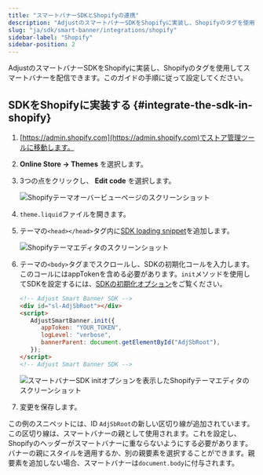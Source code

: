 ```yaml
---
title: "スマートバナーSDKとShopifyの連携"
description: "AdjustのスマートバナーSDKをShopifyに実装し、Shopifyのタグを使用してスマートバナーを配信できます。"
slug: "ja/sdk/smart-banner/integrations/shopify"
sidebar-label: "Shopify"
sidebar-position: 2
---
```


AdjustのスマートバナーSDKをShopifyに実装し、Shopifyのタグを使用してスマートバナーを配信できます。このガイドの手順に従って設定してください。

## SDKをShopifyに実装する {#integrate-the-sdk-in-shopify}

1. [https://admin.shopify.com](https://admin.shopify.com)でストア管理ツールに移動します。

2. **Online Store → Themes** を選択します。

3. 3つの点をクリックし、 **Edit code** を選択します。

   ![Shopifyテーマオーバービューページのスクリーンショット](@images/smart-banner-sdk/shopify/1-overview.png)

4. `theme.liquid`ファイルを開きます。

5. テーマの`<head></head>`タグ内に[SDK loading snippet](/ja/sdk/smart-banner#using-a-cdn)を追加します。

   ![Shopifyテーマエディタのスクリーンショット](@images/smart-banner-sdk/shopify/2-loading-snippet.png)

6. テーマの`<body>`タグまでスクロールし、SDKの初期化コールを入力します。このコールにはappTokenを含める必要があります。`init`メソッドを使用してSDKを設定するには、[SDKの初期化オプション](/ja/sdk/smart-banner/init-options)をご覧ください。

   ```html
   <!-- Adjust Smart Banner SDK -->
   <div id="sl-AdjSbRoot"></div>
   <script>
      AdjustSmartBanner.init({
         appToken: "YOUR_TOKEN",
         logLevel: "verbose",
         bannerParent: document.getElementById("AdjSbRoot"),
      });
   </script>
   <!-- Adjust Smart Banner SDK -->
   ```

   ![スマートバナーSDK initオプションを表示したShopifyテーマエディタのスクリーンショット](@images/smart-banner-sdk/shopify/3-init-options.png)

7. 変更を保存します。

<Callout type="note">

この例のスニペットには、ID `AdjSbRoot`の新しい区切り線が追加されています。この区切り線は、スマートバナーの親として使用されます。これを設定し、Shopifyのヘッダーがスマートバナーに重ならないようにする必要があります。バナーの親にスタイルを適用するか、別の親要素を選択することができます。親要素を追加しない場合、スマートバナーは`document.body`に付与されます。

</Callout>
